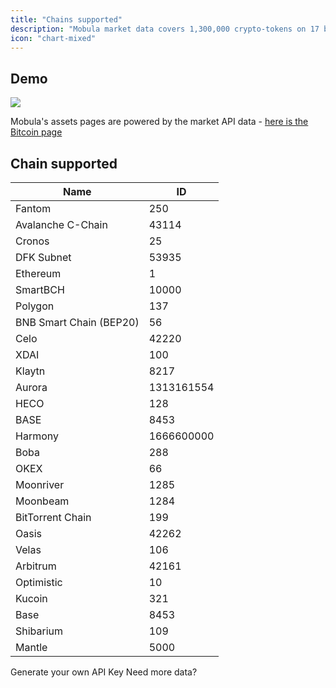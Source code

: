 ```yaml
---
title: "Chains supported"
description: "Mobula market data covers 1,300,000 crypto-tokens on 17 blockchains - historical data starting in 2013, 5min granularity."
icon: "chart-mixed"
---
```


## Demo

<Frame>
  <img src="https://i.imgur.com/bHzkROJ.png" />
</Frame>

Mobula's assets pages are powered by the market API data - [here is the Bitcoin page](https://mobula.fi/asset/bitcoin)

## Chain supported

| Name                    | ID         |
| ----------------------- | ---------- |
| Fantom                  | 250        |
| Avalanche C-Chain       | 43114      |
| Cronos                  | 25         |
| DFK Subnet              | 53935      |
| Ethereum                | 1          |
| SmartBCH                | 10000      |
| Polygon                 | 137        |
| BNB Smart Chain (BEP20) | 56         |
| Celo                    | 42220      |
| XDAI                    | 100        |
| Klaytn                  | 8217       |
| Aurora                  | 1313161554 |
| HECO                    | 128        |
| BASE                    | 8453       |
| Harmony                 | 1666600000 |
| Boba                    | 288        |
| OKEX                    | 66         |
| Moonriver               | 1285       |
| Moonbeam                | 1284       |
| BitTorrent Chain        | 199        |
| Oasis                   | 42262      |
| Velas                   | 106        |
| Arbitrum                | 42161      |
| Optimistic              | 10         |
| Kucoin                  | 321        |
| Base                    | 8453       |
| Shibarium               | 109        |
| Mantle                  | 5000       |

<CardGroup>

<Card title="API Key" icon="key-skeleton" href="#">
  Generate your own API Key
</Card>

<Card title="Upgrade" icon="wand-magic-sparkles" href="/api-reference/upgrade">
  Need more data?
</Card>

</CardGroup>
